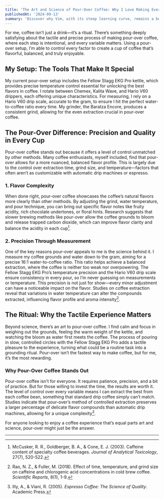 ```yaml
---
title: 'The Art and Science of Pour-Over Coffee: Why I Love Making Every Cup ☕'
publishedAt: '2024-09-13'
summary: 'Discover why Vim, with its steep learning curve, remains a beloved tool among developers for editing code efficiently and effectively.'
---
```


For me, coffee isn’t just a drink—it’s a ritual. There’s something deeply satisfying about the tactile and precise process of making pour-over coffee, where each step is intentional, and every variable matters. Using a pour-over setup, I’m able to control every factor to create a cup of coffee that’s flavorful, balanced, and truly enjoyable.

## My Setup: The Tools That Make It Special

My current pour-over setup includes the Fellow Stagg EKG Pro kettle, which provides precise temperature control essential for unlocking the best flavors in coffee. I rotate between Chemex, Kalita Wave, and Hario V60 drippers, each offering unique characteristics. For measuring, I rely on a Hario V60 drip scale, accurate to the gram, to ensure I hit the perfect water-to-coffee ratio every time. My grinder, the Baratza Encore, produces a consistent grind, allowing for the even extraction crucial in pour-over coffee. 

## The Pour-Over Difference: Precision and Quality in Every Cup

Pour-over coffee stands out because it offers a level of control unmatched by other methods. Many coffee enthusiasts, myself included, find that pour-over allows for a more nuanced, balanced flavor profile. This is largely due to the control over extraction time, grind size, and temperature—factors that often aren’t as customizable with automatic drip machines or espresso.

### 1. **Flavor Complexity**

When done right, pour-over coffee showcases the coffee’s natural flavors more clearly than other methods. By adjusting the grind, water temperature, and pour technique, you can bring out specific flavor notes like fruity acidity, rich chocolate undertones, or floral hints. Research suggests that slower brewing methods like pour-over allow the coffee grounds to bloom and release trapped carbon dioxide, which can improve flavor clarity and balance the acidity in each cup[^1].

### 2. **Precision Through Measurement**

One of the key reasons pour-over appeals to me is the science behind it. I measure my coffee grounds and water down to the gram, aiming for a precise 16:1 water-to-coffee ratio. This ratio helps achieve a balanced extraction, where the coffee is neither too weak nor overpowering. The Fellow Stagg EKG Pro’s temperature precision and the Hario V60 drip scale ensure consistency in every pour, so I’m never guessing on measurements or temperature. This precision is not just for show—every minor adjustment can have a noticeable impact on the flavor. Studies on coffee extraction reveal that variations in water temperature can alter the compounds extracted, influencing flavor profile and aroma intensity[^2].

## The Ritual: Why the Tactile Experience Matters

Beyond science, there’s an art to pour-over coffee. I find calm and focus in weighing out the grounds, feeling the warm weight of the kettle, and watching the bloom as water first meets the coffee. The process of pouring in slow, controlled circles with the Fellow Stagg EKG Pro adds a tactile pleasure to the experience, turning what could be a routine task into a grounding ritual. Pour-over isn’t the fastest way to make coffee, but for me, it’s the most rewarding. 

### Why Pour-Over Coffee Stands Out

Pour-over coffee isn’t for everyone. It requires patience, precision, and a bit of practice. But for those willing to invest the time, the results are worth it. The level of control over every variable means I can extract the best from each coffee bean, something that standard drip coffee simply can’t match. Studies indicate that pour-over’s method of controlled extraction preserves a larger percentage of delicate flavor compounds than automatic drip machines, allowing for a unique complexity[^3].

For anyone looking to enjoy a coffee experience that’s equal parts art and science, pour-over might just be the answer.

---

[^1]: McCusker, R. R., Goldberger, B. A., & Cone, E. J. (2003). Caffeine content of specialty coffee beverages. *Journal of Analytical Toxicology*, 27(7), 520-522.

[^2]: Rao, N. Z., & Fuller, M. (2018). Effect of time, temperature, and grind size on caffeine and chlorogenic acid concentrations in cold brew coffee. *Scientific Reports*, 8(1), 1-9.

[^3]: Illy, A., & Viani, R. (2005). *Espresso Coffee: The Science of Quality*. Academic Press.